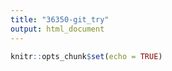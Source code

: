```yaml
---
title: "36350-git_try"
output: html_document
---
```


```r
knitr::opts_chunk$set(echo = TRUE)
```


